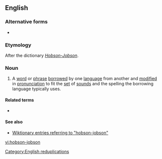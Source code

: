 ==English==
{{wikipedia|Hobson-Jobson}}

===Alternative forms===
* {{l|en|Hobson-Jobson}}

===Etymology===
After the dictionary [[w:Hobson-Jobson|''Hobson-Jobson'']].

===Noun===
{{en-noun}}

# A [[word]] or [[phrase]] [[borrow]]ed by one [[language]] from another and [[modify|modified]] in [[pronunciation]] to fit the [[set]] of [[sound]]s and the spelling the borrowing language typically uses.

====Related terms====
* {{l|en|law of Hobson-Jobson}}

====See also====
* [http://en.wiktionary.org/w/index.php?title=Special%3ASearch&redirs=0&search=hobson-jobson&fulltext=Search&ns0=1&ns100=1&title=Special%3ASearch&advanced=1&fulltext=Advanced+search Wiktionary entries referring to "hobson-jobson"]

[[Category:English reduplications]]

[[vi:hobson-jobson]]